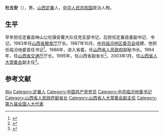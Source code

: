 '''杜五安'''（{{bd|1943年|6月||}}），男，[[山西|山西]][[定襄|定襄]]人，[[中华人民共和国|中华人民共和国]]政治人物。

== 生平 ==
早年担任定襄县神山公社镇安寨大队任党支部书记，后担任定襄县委副书记、书记。1983年任[[山西省粮食厅|山西省粮食厅]]厅长。1987年10月，[[中共临汾地区委员会|中共临汾地区委员会]]组建，他担任临汾地委首任书记<ref>{{cite book|author1=山西省委组织部|title=中国共产党山西省组织史资料 第2卷 1987-1998|date=2001年4月|publisher=山西人民出版社|location=太原|isbn=7-203-04248-0|pages=305|accessdate=2016-03-03}}</ref>。1988年，进入省委，任[[山西省人民政府|山西省人民政府]]副秘书长。1994年，任[[山西省交通厅|山西省交通厅]]厅长。1995年，任山西省副省长<ref>{{cite news|title=原副省长杜五安回乡与定襄儿童共度六一|url=http://news.xinzhou.org/2009/0602/article_48980.html|accessdate=2014-07-01|newspaper=忻州网|archive-url=https://web.archive.org/web/20111217202120/http://news.xinzhou.org/2009/0602/article_48980.html|archive-date=2011-12-17|dead-url=yes}}</ref>。2003年1月，任[[山西省人大常委会|山西省人大常委会]]副主任<ref>{{cite news|title=【校友风采】：杜五安 原山西省副省长 现任山西省环境与资源保护协会会长|url=http://www.sxubj.com/zixun/html/22/n-622.html|accessdate=2014-07-01|newspaper=山西高校北京校友总会|archive-url=https://web.archive.org/web/20140714164457/http://www.sxubj.com/zixun/html/22/n-622.html|archive-date=2014-07-14|dead-url=yes}}</ref>。

== 参考文献 ==
{{reflist}}

{{start box}}
{{s-ppo|cpc}}
{{s-before|首任}}
{{s-title|[[中国共产党临汾地区委员会|中国共产党临汾地区委员会]]书记|1987年10月－1988年2月28日}}
{{s-after|[[王民|王民]]}}
{{end box}}

{{Authority control}}
{{DEFAULTSORT:Du}}
[[Category:杜姓|Wu]]
[[Category:定襄人|Category:定襄人]]
[[Category:中国共产党党员|Category:中国共产党党员]]
[[Category:中共临汾地委书记|Category:中共临汾地委书记]]
[[Category:山西省人民政府副省长|Category:山西省人民政府副省长]]
[[Category:山西省人大常委会副主任|Category:山西省人大常委会副主任]]
[[Category:第九届全国人大代表|Category:第九届全国人大代表]]
